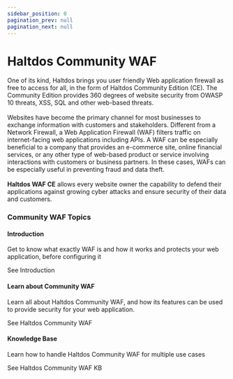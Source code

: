 ---
sidebar_position: 0
pagination_prev: null
pagination_next: null
---


# Haltdos Community WAF

<div className='gallery'>
  <div className='sub-heading'>
    <p>
      One of its kind, Haltdos brings you user friendly Web application firewall as free to access for all, in the form of Haltdos Community Edition (CE). The Community Edition provides 360 degrees of website security from OWASP 10 threats, XSS, SQL and other web-based threats.
      <br />
      <br />
      Websites have become the primary channel for most businesses to exchange information with customers and stakeholders.
      Different from a Network Firewall, a Web Application Firewall (WAF) filters traffic on internet-facing web applications including APIs.
      A WAF can be especially beneficial to a company that provides an e-commerce site, online financial services, or any other type of web-based product or service involving interactions with customers or business partners. In these cases, WAFs can be especially useful in preventing fraud and data theft.
      <br /><br />
      <b>Haltdos WAF CE</b> allows every website owner the capability to defend their applications against growing cyber attacks and ensure security of their data and customers.
      <br />
    </p>
  </div>
  
  <div className='sub-heading'>
    <h3>Community WAF Topics</h3>
  </div>
  <div className='card'>
    <h4>Introduction</h4>
    <p>Get to know what exactly WAF is and how it works and protects your web application, before configuring it</p>
    <VersionedLink to='community/introduction'>
      See Introduction <ArrowRight className='arrow' />
    </VersionedLink>
  </div>
  <div className='card'>
    <h4>Learn about Community WAF</h4>
    <p>
      Learn all about Haltdos Community WAF, and how its features can be used to provide security for your web application.
    </p>
    <VersionedLink to='community/docs/overview'>
      See Haltdos Community WAF <ArrowRight className='arrow' />
    </VersionedLink>
  </div>
  <div className='card'>
    <h4>Knowledge Base</h4>
    <p>
      Learn how to handle Haltdos Community WAF for multiple use cases
    </p>
    <VersionedLink to='community/kb/'>
      See Haltdos Community WAF KB <ArrowRight className='arrow' />
    </VersionedLink>
  </div>
</div>